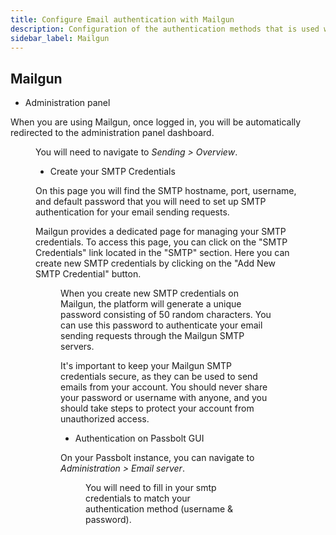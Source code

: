 ```yaml
---
title: Configure Email authentication with Mailgun
description: Configuration of the authentication methods that is used with SMTP for Mailgun
sidebar_label: Mailgun
---
```


<EmailServerConfigurationIntroduction/>

## Mailgun

- Administration panel

When you are using Mailgun, once logged in, you will be automatically redirected to the administration panel dashboard.

<Figure
  src="/img/help/2023/02/smtp-mailgun-credentials-panel.png"
  caption="Mailgun - SMTP Credentials Panel"
  alt="Mailgun - SMTP Credentials Panel"
/>

You will need to navigate to *Sending > Overview*.

- Create your SMTP Credentials

On this page you will find the SMTP hostname, port, username, and default password that you will need to set up SMTP authentication for your email sending requests.

Mailgun provides a dedicated page for managing your SMTP credentials. To access this page, you can click on the "SMTP Credentials" link located in the "SMTP" section. Here you can create new SMTP credentials by clicking on the "Add New SMTP Credential" button.

<Figure
  src="/img/help/2023/02/smtp-mailgun-credentials-example.png"
  caption="Mailgun - SMTP Credentials"
  alt="Mailgun - SMTP Credentials"
/>

When you create new SMTP credentials on Mailgun, the platform will generate a unique password consisting of 50 random characters. You can use this password to authenticate your email sending requests through the Mailgun SMTP servers.

It's important to keep your Mailgun SMTP credentials secure, as they can be used to send emails from your account. You should never share your password or username with anyone, and you should take steps to protect your account from unauthorized access.

- Authentication on Passbolt GUI

On your Passbolt instance, you can navigate to *Administration > Email server*.

<Figure
  src="/img/help/2023/02/smtp-mailgun-authentication.png"
  caption="Passbolt - Email authentication"
  alt="Passbolt - Email authentication"
/>

You will need to fill in your smtp credentials to match your authentication method (username & password).

<TestYourEmailConfiguration/>
